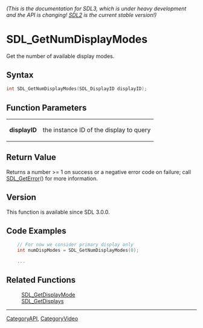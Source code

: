 ====== (This is the documentation for SDL3, which is under heavy development and the API is changing! [https://wiki.libsdl.org/SDL2/ SDL2] is the current stable version!) ======
= SDL_GetNumDisplayModes =

Get the number of available display modes.

== Syntax ==

<syntaxhighlight lang='c'>
int SDL_GetNumDisplayModes(SDL_DisplayID displayID);
</syntaxhighlight>

== Function Parameters ==

{|
|'''displayID'''
|the instance ID of the display to query
|}

== Return Value ==

Returns a number >= 1 on success or a negative error code on failure; call
[[SDL_GetError]]() for more information.

== Version ==

This function is available since SDL 3.0.0.

== Code Examples ==

<syntaxhighlight lang='c++'>
    // For now we consider primary display only
    int numDispModes = SDL_GetNumDisplayModes(0);

    ...
</syntaxhighlight>

== Related Functions ==

:[[SDL_GetDisplayMode]]
:[[SDL_GetDisplays]]

----
[[CategoryAPI]], [[CategoryVideo]]


